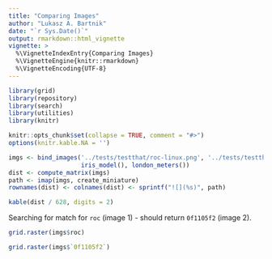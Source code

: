 ```yaml
---
title: "Comparing Images"
author: "Lukasz A. Bartnik"
date: "`r Sys.Date()`"
output: rmarkdown::html_vignette
vignette: >
  %\VignetteIndexEntry{Comparing Images}
  %\VignetteEngine{knitr::rmarkdown}
  %\VignetteEncoding{UTF-8}
---
```


```r
library(grid)
library(repository)
library(search)
library(utilities)
library(knitr)

knitr::opts_chunk$set(collapse = TRUE, comment = "#>")
options(knitr.kable.NA = '')
```

```r
imgs <- bind_images('../tests/testthat/roc-linux.png', '../tests/testthat/roc-windows.png',
                    iris_model(), london_meters())
dist <- compute_matrix(imgs)
path <- imap(imgs, create_miniature)
rownames(dist) <- colnames(dist) <- sprintf("![](%s)", path)
```


```r
kable(dist / 628, digits = 2)
```


Searching for match for `roc` (image 1) - should return `0f1105f2` (image 2).

```r
grid.raster(imgs$roc)
```
```r
grid.raster(imgs$`0f1105f2`)
```

